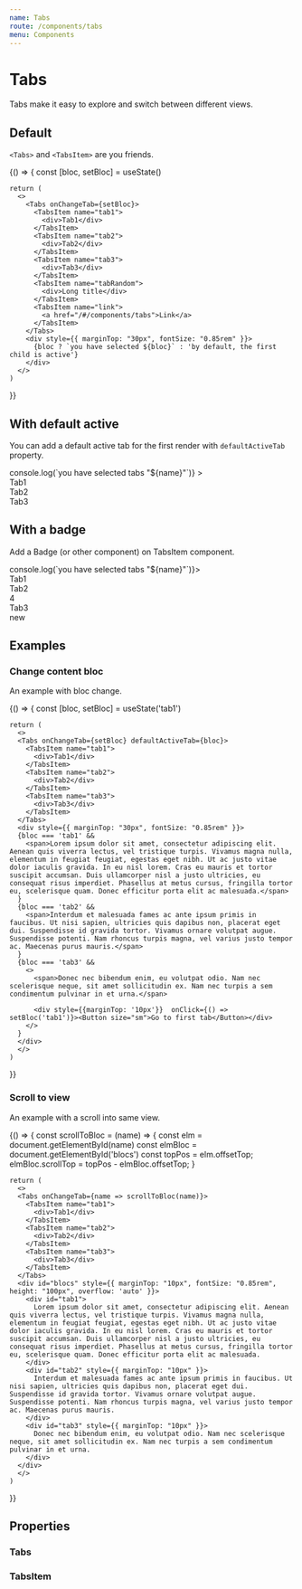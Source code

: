 ```yaml
---
name: Tabs
route: /components/tabs
menu: Components
---
```




# Tabs

Tabs make it easy to explore and switch between different views.

## Default

`<Tabs>` and `<TabsItem>` are you friends.

<Playground>
   {() => {
    const [bloc, setBloc] = useState()

    return (
      <>
        <Tabs onChangeTab={setBloc}>
          <TabsItem name="tab1">
            <div>Tab1</div>
          </TabsItem>
          <TabsItem name="tab2">
            <div>Tab2</div>
          </TabsItem>
          <TabsItem name="tab3">
            <div>Tab3</div>
          </TabsItem>
          <TabsItem name="tabRandom">
            <div>Long title</div>
          </TabsItem>
          <TabsItem name="link">
            <a href="/#/components/tabs">Link</a>
          </TabsItem>
        </Tabs>
        <div style={{ marginTop: "30px", fontSize: "0.85rem" }}>
          {bloc ? `you have selected ${bloc}` : 'by default, the first child is active'}
        </div>
      </>
    )

}}

</Playground>

## With default active

You can add a default active tab for the first render with `defaultActiveTab` property.

<Playground>
  <Tabs
    defaultActiveTab="tab3"
    onChangeTab={name => console.log(`you have selected tabs "${name}"`)}
  >
    <TabsItem name="tab1">
      <div>Tab1</div>
    </TabsItem>
    <TabsItem name="tab2">
      <div>Tab2</div>
    </TabsItem>
    <TabsItem name="tab3">
      <div>Tab3</div>
    </TabsItem>
  </Tabs>
</Playground>

## With a badge

Add a Badge (or other component) on TabsItem component.

<Playground>
  <Tabs onChangeTab={name => console.log(`you have selected tabs "${name}"`)}>
    <TabsItem name="tab1">
      <div>Tab1</div>
    </TabsItem>
    <TabsItem name="tab2">
      <div>Tab2</div>
      <Badge>4</Badge>
    </TabsItem>
    <TabsItem name="tab3">
      <div>Tab3</div>
      <Badge>new</Badge>
    </TabsItem>
  </Tabs>
</Playground>

## Examples

### Change content bloc

An example with bloc change.

<Playground>
  {() => {
    const [bloc, setBloc] = useState('tab1')

    return (
      <>
      <Tabs onChangeTab={setBloc} defaultActiveTab={bloc}>
        <TabsItem name="tab1">
          <div>Tab1</div>
        </TabsItem>
        <TabsItem name="tab2">
          <div>Tab2</div>
        </TabsItem>
        <TabsItem name="tab3">
          <div>Tab3</div>
        </TabsItem>
      </Tabs>
      <div style={{ marginTop: "30px", fontSize: "0.85rem" }}>
      {bloc === 'tab1' &&
        <span>Lorem ipsum dolor sit amet, consectetur adipiscing elit. Aenean quis viverra lectus, vel tristique turpis. Vivamus magna nulla, elementum in feugiat feugiat, egestas eget nibh. Ut ac justo vitae dolor iaculis gravida. In eu nisl lorem. Cras eu mauris et tortor suscipit accumsan. Duis ullamcorper nisl a justo ultricies, eu consequat risus imperdiet. Phasellus at metus cursus, fringilla tortor eu, scelerisque quam. Donec efficitur porta elit ac malesuada.</span>
      }
      {bloc === 'tab2' &&
        <span>Interdum et malesuada fames ac ante ipsum primis in faucibus. Ut nisi sapien, ultricies quis dapibus non, placerat eget dui. Suspendisse id gravida tortor. Vivamus ornare volutpat augue. Suspendisse potenti. Nam rhoncus turpis magna, vel varius justo tempor ac. Maecenas purus mauris.</span>
      }
      {bloc === 'tab3' &&
        <>
          <span>Donec nec bibendum enim, eu volutpat odio. Nam nec scelerisque neque, sit amet sollicitudin ex. Nam nec turpis a sem condimentum pulvinar in et urna.</span>

          <div style={{marginTop: '10px'}}  onClick={() => setBloc('tab1')}><Button size="sm">Go to first tab</Button></div>
        </>
      }
      </div>
      </>
    )

}}

</Playground>

### Scroll to view

An example with a scroll into same view.

<Playground>
  {() => {
    const scrollToBloc = (name) => {
      const elm = document.getElementById(name)
      const elmBloc = document.getElementById('blocs')
      const topPos = elm.offsetTop;
      elmBloc.scrollTop = topPos - elmBloc.offsetTop;
    }

    return (
      <>
      <Tabs onChangeTab={name => scrollToBloc(name)}>
        <TabsItem name="tab1">
          <div>Tab1</div>
        </TabsItem>
        <TabsItem name="tab2">
          <div>Tab2</div>
        </TabsItem>
        <TabsItem name="tab3">
          <div>Tab3</div>
        </TabsItem>
      </Tabs>
      <div id="blocs" style={{ marginTop: "10px", fontSize: "0.85rem", height: "100px", overflow: 'auto' }}>
        <div id="tab1">
          Lorem ipsum dolor sit amet, consectetur adipiscing elit. Aenean quis viverra lectus, vel tristique turpis. Vivamus magna nulla, elementum in feugiat feugiat, egestas eget nibh. Ut ac justo vitae dolor iaculis gravida. In eu nisl lorem. Cras eu mauris et tortor suscipit accumsan. Duis ullamcorper nisl a justo ultricies, eu consequat risus imperdiet. Phasellus at metus cursus, fringilla tortor eu, scelerisque quam. Donec efficitur porta elit ac malesuada.
        </div>
        <div id="tab2" style={{ marginTop: "10px" }}>
          Interdum et malesuada fames ac ante ipsum primis in faucibus. Ut nisi sapien, ultricies quis dapibus non, placerat eget dui. Suspendisse id gravida tortor. Vivamus ornare volutpat augue. Suspendisse potenti. Nam rhoncus turpis magna, vel varius justo tempor ac. Maecenas purus mauris.
        </div>
        <div id="tab3" style={{ marginTop: "10px" }}>
          Donec nec bibendum enim, eu volutpat odio. Nam nec scelerisque neque, sit amet sollicitudin ex. Nam nec turpis a sem condimentum pulvinar in et urna.
        </div>
      </div>
      </>
    )

}}

</Playground>

## Properties

### Tabs

<PropsTable of={Tabs} />

### TabsItem

<PropsTable of={TabsItem.render} />
